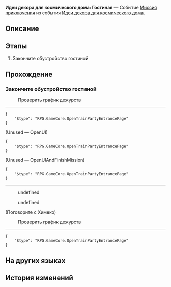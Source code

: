 {{Дополнить|Диалоги.}}
{{Миссия Инфобокс
|id              = 8027114
|Название        = 
|Изображение     = Миссия Освоения Идеи декора для космического дома Гостиная.png
|Тип             = Миссия приключения
|События         = Идеи декора для космического дома
|Глава           = Идеи декора для космического дома
|Условия         = Завершена [[Миссия приключения]] ''[[Идеи декора для космического дома: Спальня]]''
|Персонажи       = Первопроходец; Химеко
|СтартЛокация    = Вагон для вечеринок
|Мир             = Звёздный экспресс
|Локации         = Вагон для вечеринок
|Предыдущая      = Идеи декора для космического дома: Спальня
|Следующая       = 
|Награды         = 
}}
'''Идеи декора для космического дома: Гостиная''' — Событие [[Миссия приключения]] из события [[Идеи декора для космического дома]].

==Описание==
{{Описание|<!--официальное описание из Перекрёстка судеб-->}}

==Этапы==
# Закончите обустройство гостиной

==Прохождение==
{{Дополнить}}

===Закончите обустройство гостиной===
{{Описание миссии|локация=Вагон для вечеринок|Это место скорее напоминает вагон для вечеринок, чем тихий бар.}}
{{Диалог Начало}}

:{{Диалог|Журнал путешествий}} Проверить график дежурств
----
<!--Unknown TalkSentence: 827131033-->
<pre>{
	"$type": "RPG.GameCore.OpenTrainPartyEntrancePage"
}</pre>

;(Unused &mdash; OpenUI)
<pre>{
	"$type": "RPG.GameCore.OpenTrainPartyEntrancePage"
}</pre>

;(Unused &mdash; OpenUIAndFinishMission)
<pre>{
	"$type": "RPG.GameCore.OpenTrainPartyEntrancePage"
}</pre>
----
<!--Unknown TalkSentence: 827130601-->
<!--Unknown TalkSentence: 827130602-->
<!--Unknown TalkSentence: 827130603-->
<!--Unknown TalkSentence: 827130604-->
:{{Диалог|Стрелка}} undefined
:<!--Unknown TalkSentence: 827130606-->
:<!--Unknown TalkSentence: 827130607-->
:<!--Unknown TalkSentence: 827130608-->
:<!--Unknown TalkSentence: 827130609-->
:<!--Unknown TalkSentence: 827130610-->
:<!--Unknown TalkSentence: 827130611-->
:<!--Unknown TalkSentence: 827130612-->
:{{Диалог|Стрелка}} undefined
:<!--Unknown TalkSentence: 827130608-->
:<!--Unknown TalkSentence: 827130609-->
:<!--Unknown TalkSentence: 827130610-->
:<!--Unknown TalkSentence: 827130611-->
:<!--Unknown TalkSentence: 827130612-->
<!--Unknown TalkSentence: 827130608-->
<!--Unknown TalkSentence: 827130609-->
<!--Unknown TalkSentence: 827130610-->
<!--Unknown TalkSentence: 827130611-->
<!--Unknown TalkSentence: 827130612-->

;(Поговорите с Химеко)
<!--Unknown TalkSentence: 827131029-->

:{{Диалог|Журнал путешествий}} Проверить график дежурств
----
<!--Unknown TalkSentence: 827131033-->
<pre>{
	"$type": "RPG.GameCore.OpenTrainPartyEntrancePage"
}</pre>
{{Диалог Конец}}

==На других языках==
{{На других языках
|en   = Cosmic Home Décor Guide: Living Room
|zhs  = 宇宙家装指南：客厅篇
|zht  = 宇宙家裝指南：客廳篇
|ja   = コズミック・ハウジングガイド：リビング
|ko   = 우주 인테리어 가이드: 거실편
|es   = Guía de decoración galáctica: sala de estar
|fr   = Guide de décoration cosmique&nbsp;: Salon
|ru   = Идеи декора для космического дома: Гостиная
|th   = คู่มือแต่งบ้านแห่งจักรวาล: ห้องนั่งเล่น
|vi   = Hướng Dẫn Trang Trí Nhà Vũ Trụ: Phòng Khách
|de   = Leitfaden für galaktisches Heimdekor: Wohnzimmer
|id   = Panduan Dekorasi Rumah Alam Semesta: Ruang Tamu
|pt   = Guia de Decoração Cósmica: Sala
}}

==История изменений==
{{История изменений|2.7}}
